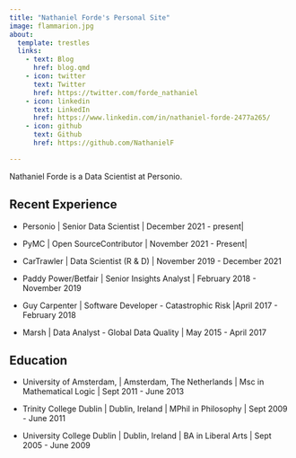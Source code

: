 ```yaml
---
title: "Nathaniel Forde's Personal Site"
image: flammarion.jpg
about:
  template: trestles
  links:
    - text: Blog
      href: blog.qmd 
    - icon: twitter
      text: Twitter
      href: https://twitter.com/forde_nathaniel
    - icon: linkedin
      text: LinkedIn
      href: https://www.linkedin.com/in/nathaniel-forde-2477a265/
    - icon: github
      text: Github
      href: https://github.com/NathanielF

---
```


Nathaniel Forde is a Data Scientist at Personio. 

## Recent Experience

- Personio | Senior Data Scientist | December 2021 - present|

- PyMC | Open SourceContributor | November 2021 - Present|

- CarTrawler | Data Scientist (R & D) | November 2019 - December 2021

- Paddy Power/Betfair | Senior Insights Analyst | February 2018 - November 2019

- Guy Carpenter | Software Developer - Catastrophic Risk |April 2017 - February 2018

- Marsh | Data Analyst - Global Data Quality | May 2015 - April 2017

## Education

- University of Amsterdam, | Amsterdam, The Netherlands |
Msc in Mathematical Logic | Sept 2011 - June 2013

- Trinity College Dublin | Dublin, Ireland | 
MPhil in Philosophy | Sept 2009 - June 2011

- University College Dublin | Dublin, Ireland |
BA in Liberal Arts | Sept 2005 - June 2009

